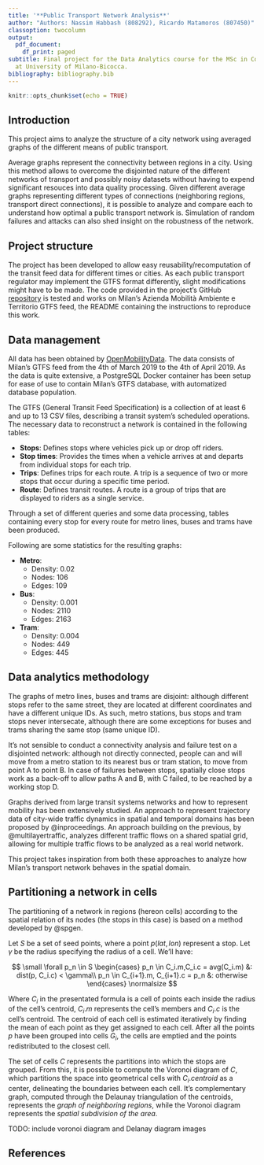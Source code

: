 ```yaml
---
title: '**Public Transport Network Analysis**'
author: "Authors: Nassim Habbash (808292), Ricardo Matamoros (807450)"
classoption: twocolumn
output:
  pdf_document:
    df_print: paged
subtitle: Final project for the Data Analytics course for the MSc in Computer Science
  at University of Milano-Bicocca.
bibliography: bibliography.bib
---
```


```r
knitr::opts_chunk$set(echo = TRUE)
```


## Introduction

This project aims to analyze the structure of a city network using averaged graphs of the different means of public transport.

Average graphs represent the connectivity between regions in a city. Using this method allows to overcome the disjointed nature of the different networks of transport and possibly noisy datasets without having to expend significant resouces into data quality processing. 
Given different average graphs representing different types of connections (neighboring regions, transport direct connections), it is possible to analyze and compare each to understand how optimal a public transport network is.
Simulation of random failures and attacks can also shed insight on the robustness of the network.

## Project structure

The project has been developed to allow easy reusability/recomputation of the transit feed data for different times or cities. As each public transport regulator may implement the GTFS format differently, slight modifications might have to be made. 
The code provided in the project's GitHub [repository](https://github.com/dodicin/transport-network-analysis) is tested and works on Milan's Azienda Mobilità Ambiente e Territorio GTFS feed, the README containing the instructions to reproduce this work.

## Data management

All data has been obtained by [OpenMobilityData](https://transitfeeds.com/). The data consists of Milan's GTFS feed from the 4th of March 2019 to the 4th of April 2019.
As the data is quite extensive, a PostgreSQL Docker container has been setup for ease of use to contain Milan's GTFS database, with automatized database population. 

The GTFS (General Transit Feed Specification) is a collection of at least 6 and up to 13 CSV files, describing a transit system's scheduled operations. The necessary data to reconstruct a network is contained in the following tables:

* **Stops**: Defines stops where vehicles pick up or drop off riders.
* **Stop times**: Provides the times when a vehicle arrives at and departs from individual stops for each trip.
* **Trips**: Defines trips for each route. A trip is a sequence of two or more stops that occur during a specific time period.
* **Route**: Defines transit routes. A route is a group of trips that are displayed to riders as a single service.

Through a set of different queries and some data processing, tables containing every stop for every route for metro lines, buses and trams have been produced.

Following are some statistics for the resulting graphs:

* **Metro**:
  * Density: 0.02
  * Nodes: 106
  * Edges: 109
  
* **Bus**:
  * Density: 0.001
  * Nodes: 2110
  * Edges: 2163
  
* **Tram**:
  * Density: 0.004
  * Nodes: 449
  * Edges: 445

## Data analytics methodology

The graphs of metro lines, buses and trams are disjoint: although different stops refer to the same street, they are located at different coordinates and have a different unique IDs. As such, metro stations, bus stops and tram stops never intersecate, although there are some exceptions for buses and trams sharing the same stop (same unique ID).

It's not sensible to conduct a connectivity analysis and failure test on a disjointed network: although not directly connected, people can and will move from a metro station to its nearest bus or tram station, to move from point A to point B. In case of failures between stops, spatially close stops work as a back-off to allow paths A and B, with C failed, to be reached by a working stop D.

Graphs derived from large transit systems networks and how to represent mobility has been extensively studied. An approach to represent trajectory data of city-wide traffic dynamics in spatial and temporal domains has been proposed by @inproceedings. An approach building on the previous, by @multilayertraffic, analyzes different traffic flows on a shared spatial grid, allowing for multiple traffic flows to be analyzed as a real world network.

This project takes inspiration from both these approaches to analyze how Milan's transport network behaves in the spatial domain.

## Partitioning a network in cells

The partitioning of a network in regions (hereon cells) according to the spatial relation of its nodes (the stops in this case) is based on a method developed by @spgen.

Let $S$ be a set of seed points, where a point $p(lat, lon)$ represent a stop. Let $\gamma$ be the radius specifying the radius of a cell. We'll have: 

$$
\small
\forall p_n \in S 
\begin{cases} 
  p_n \in C_i.m,C_i.c = avg(C_i.m) &: dist(p, C_i.c) < \gamma\\
  p_n \in C_{i+1}.m,  C_{i+1}.c = p_n &: otherwise
\end{cases}
\normalsize
$$

Where $C_i$ in the presentated formula is a cell of points each inside the radius of the cell's centroid, $C_i.m$ represents the cell's members and $C_i.c$ is the cell's centroid. The centroid of each cell is estimated iteratively by finding the mean of each point as they get assigned to each cell. 
After all the points $p$ have been grouped into cells $G_i$, the cells are emptied and the points redistributed to the closest cell.

The set of cells $C$ represents the partitions into which the stops are grouped. From this, it is possible to compute the Voronoi diagram of $C$, which partitions the space into geometrical cells with $C_i.centroid$ as a center, delineating the boundaries between each cell. It's complementary graph, computed through the Delaunay triangulation of the centroids, represents the *graph of neighboring regions*, while the Voronoi diagram represents the *spatial subdivision of the area*.

TODO: include voronoi diagram and Delanay diagram images
\pagebreak

## References
